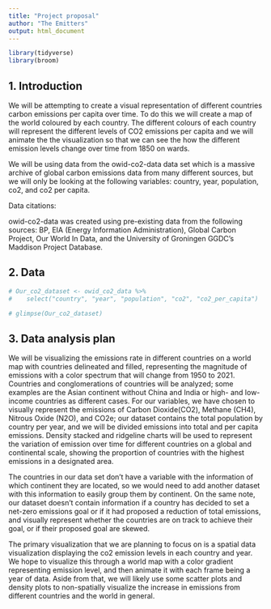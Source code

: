 ```yaml
---
title: "Project proposal"
author: "The Emitters"
output: html_document
--- 
```


```r
library(tidyverse)
library(broom)
```

## 1. Introduction

We will be attempting to create a visual representation of different countries carbon emissions per capita over time. To do this we will create a map of the world coloured by each country. The different colours of each country will represent the different levels of CO2 emissions per capita and we will animate the the visualization so that we can see the how the different emission levels change over time from 1850 on wards.

We will be using data from the owid-co2-data data set which is a massive archive of global carbon emissions data from many different sources, but we will only be looking at the following variables: country, year, population, co2, and co2 per capita.

Data citations:

owid-co2-data was created using pre-existing data from the following sources: 
BP, EIA (Energy Information Administration), Global Carbon Project, Our World In Data, and the University of Groningen GGDC's Maddison Project Database.


## 2. Data

```r
# Our_co2_dataset <- owid_co2_data %>%
#    select("country", "year", "population", "co2", "co2_per_capita")
```
```r
# glimpse(Our_co2_dataset)
```


## 3. Data analysis plan

  We will be visualizing the emissions rate in different countries on a world map with countries delineated and filled, representing the magnitude of emissions with a color spectrum that will change from 1950 to 2021. Countries and conglomerations of countries will be analyzed; some examples are the Asian continent without China and India or high- and low-income countries as different cases. For our variables, we have chosen to visually represent the emissions of Carbon Dioxide(CO2), Methane (CH4), Nitrous Oxide (N2O), and CO2e; our dataset contains the total population by country per year, and we will be divided emissions into total and per capita emissions.  Density stacked and ridgeline charts will be used to represent the variation of emission over time for different countries on a global and continental scale, showing the proportion of countries with the highest emissions in a designated area. 

The countries in our data set don’t have a variable with the information of which continent they are located, so we would need to add another dataset with this information to easily group them by continent. On the same note, our dataset doesn’t contain information if a country has decided to set a net-zero emissions goal or if it had proposed a reduction of total emissions, and visually represent whether the countries are on track to achieve their goal, or if their proposed goal are skewed. 

The primary visualization that we are planning to focus on is a spatial data visualization displaying the co2 emission levels in each country and year. We hope to visualize this through a world map with a color gradient representing emission level, and then animate it with each frame being a year of data. Aside from that, we will likely use some scatter plots and density plots to non-spatially visualize the increase in emissions from different countries and the world in general.

